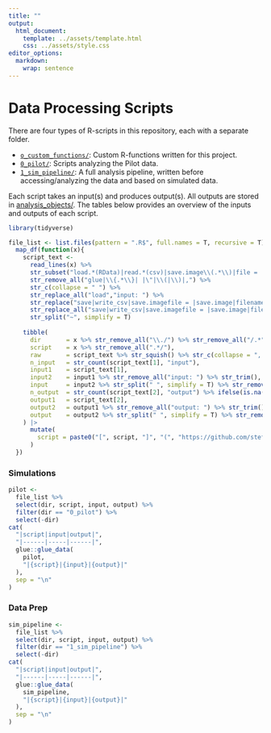 ```yaml
---
title: ""
output: 
  html_document:
    template: ../assets/template.html
    css: ../assets/style.css
editor_options: 
  markdown: 
    wrap: sentence
---
```


# Data Processing Scripts

There are four types of R-scripts in this repository, each with a separate folder.

-   [`o_custom_functions/`](https://github.com/stefanvermeent/liss_wm_profiles_2023/tree/main/scripts/custom_functions): Custom R-functions written for this project.
-   [`0_pilot/`](https://github.com/stefanvermeent/liss_wm_profiles_2023/tree/main/scripts/0_pilot): Scripts analyzing the Pilot data.
-   [`1_sim_pipeline/`](https://github.com/stefanvermeent/liss_wm_profiles_2023/tree/main/scripts/1_sim_pipeline): A full analysis pipeline, written before accessing/analyzing the data and based on simulated data.

Each script takes an input(s) and produces output(s).
All outputs are stored in [analysis_objects/](https://github.com/stefanvermeent/liss_wm_profiles_2023/tree/main/analysis_objects).
The tables below provides an overview of the inputs and outputs of each script.

```r
library(tidyverse)
```


```r

file_list <- list.files(pattern = ".R$", full.names = T, recursive = T) %>% 
  map_df(function(x){
    script_text <- 
      read_lines(x) %>% 
      str_subset("load.*(RData)|read.*(csv)|save.image\\(.*\\)|file = .*RData|filename = .*pdf|write_csv.*csv") %>% 
      str_remove_all("glue|\\{.*\\}| |\"|\\(|\\)|,") %>% 
      str_c(collapse = " ") %>% 
      str_replace_all("load","input: ") %>% 
      str_replace("save|write_csv|save.imagefile = |save.image|filename = |file = ","~output: ") %>% 
      str_replace_all("save|write_csv|save.imagefile = |save.image|filename = |file = ","output: ") %>% 
      str_split("~", simplify = T)
    
    tibble(
      dir       = x %>% str_remove_all("\\./") %>% str_remove_all("/.*") %>% str_remove("^\\d-"),
      script    = x %>% str_remove_all(".*/"),
      raw       = script_text %>% str_squish() %>% str_c(collapse = ", "),
      n_input   = str_count(script_text[1], "input"),
      input1    = script_text[1],
      input2    = input1 %>% str_remove_all("input: ") %>% str_trim(),
      input     = input2 %>% str_split(" ", simplify = T) %>% str_remove_all(".*/") %>% str_c(collapse = "<br> ") %>% ifelse(. == "<br> ","",.),
      n_output  = str_count(script_text[2], "output") %>% ifelse(is.na(.), 0, .),
      output1   = script_text[2],
      output2   = output1 %>% str_remove_all("output: ") %>% str_trim(),
      output    = output2 %>% str_split(" ", simplify = T) %>% str_remove_all(".*/") %>% str_c(collapse = "<br> ") %>%  ifelse(. == "<br> NA","",.)
    ) |> 
      mutate(
        script = paste0("[", script, "]", "(", "https://github.com/stefanvermeent/liss_wm_profiles_2023/tree/main", "/scripts/", dir, "/", script, ")")
      )
  }) 

```


### Simulations

```r
pilot <- 
  file_list %>% 
  select(dir, script, input, output) %>% 
  filter(dir == "0_pilot") %>% 
  select(-dir) 
cat(
  "|script|input|output|",
  "|------|-----|------|",
  glue::glue_data(
    pilot,
    "|{script}|{input}|{output}|"
  ),
  sep = "\n"
)
```

### Data Prep

```r
sim_pipeline <- 
  file_list %>% 
  select(dir, script, input, output) %>% 
  filter(dir == "1_sim_pipeline") %>% 
  select(-dir) 
cat(
  "|script|input|output|",
  "|------|-----|------|",
  glue::glue_data(
    sim_pipeline,
    "|{script}|{input}|{output}|"
  ),
  sep = "\n"
)
```



